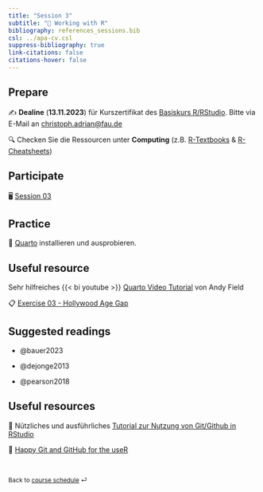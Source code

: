 ```yaml
---
title: "Session 3"
subtitle: "🔨 Working with R"
bibliography: references_sessions.bib
csl: ../apa-cv.csl 
suppress-bibliography: true
link-citations: false
citations-hover: false
---
```


## Prepare

✍️ **Dealine** (**13.11.2023**) für Kurszertifikat des [Basiskurs R/RStudio](https://www.studon.fau.de/studon/goto.php?target=crs_3235361_join). Bitte via E-Mail an [christoph.adrian\@fau.de](mailto:christoph.adrian@fau.de?subject=DBD%20R-Kurszertifikat)

🔍 Checken Sie die Ressourcen unter **Computing** (z.B. [R-Textbooks](/computing/computing-textbooks.html) & [R-Cheatsheets](/computing/computing-cheatsheets.html))

## Participate

🖥️ [Session 03](/slides/slides-03.html)


## Practice

🔧 [Quarto](https://quarto.org/docs/get-started/) installieren und ausprobieren.

::: callout-tip
## Useful resource

Sehr hilfreiches {{< bi youtube >}} [Quarto Video Tutorial](https://youtube.com/playlist?list=PLEzw67WWDg80-fT1hq2IZf7D62tRmKy8f&feature=shared) von Andy Field
:::

📋 [Exercise 03 - Hollywood Age Gap](/exercise/exercise-03.html)

## Suggested readings

-   @bauer2023

-   @dejonge2013

-   @pearson2018

## Useful resources

📖 Nützliches und ausführliches [Tutorial zur Nutzung von Git/Github in RStudio](https://rfortherestofus.com/2021/02/how-to-use-git-github-with-r)

📖 [Happy Git and GitHub for the useR](https://happygitwithr.com/)

<br>

::: {style="font-size: 0.875em;"}
Back to [course schedule](/index.html "Course schedule") ⏎
:::